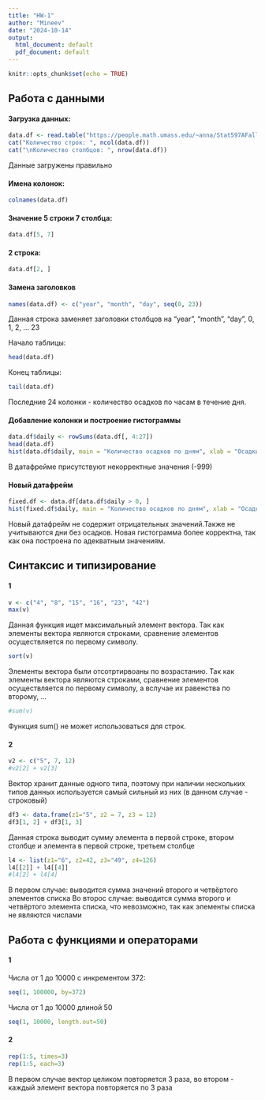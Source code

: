 ```yaml
---
title: "HW-1"
author: "Mineev"
date: "2024-10-14"
output:
  html_document: default
  pdf_document: default
---
```


```r
knitr::opts_chunk$set(echo = TRUE)
```

## Работа с данными

#### Загрузка данных:
```r
data.df <- read.table("https://people.math.umass.edu/~anna/Stat597AFall2016/rnf6080.dat")
cat("Количество строк: ", ncol(data.df))
cat("\nКоличество столбцов: ", nrow(data.df))
```
Данные загружены правильно

#### Имена колонок:
```r
colnames(data.df)
```

#### Значение 5 строки 7 столбца:
```r
data.df[5, 7]
```

#### 2 строка:
```r
data.df[2, ]
```

#### Замена заголовков
```r
names(data.df) <- c("year", "month", "day", seq(0, 23))
```
Данная строка заменяет заголовки столбцов на "year", "month", "day", 0, 1, 2, ... 23

Начало таблицы:
```r
head(data.df)
```

Конец таблицы:
```r
tail(data.df)
```
Последние 24 колонки - количество осадков по часам в течение дня.

#### Добавление колонки и построение гистограммы
```r
data.df$daily <- rowSums(data.df[, 4:27])
head(data.df)
hist(data.df$daily, main = "Количество осадков по дням", xlab = "Осадки", ylab = "Количество дней")
```
В датафрейме присутствуют некорректные значения (-999)

#### Новый датафрейм
```r
fixed.df <- data.df[data.df$daily > 0, ]
hist(fixed.df$daily, main = "Количество осадков по дням", xlab = "Осадки", ylab = "Количество дней", breaks = 80)
```
Новый датафрейм не содержит отрицательных значений.Также не учитываются дни без осадков.
Новая гистограмма более корректна, так как она построена по адекватным значениям.

## Синтаксис и типизирование
#### 1

```R
v <- c("4", "8", "15", "16", "23", "42")
max(v)
```
Данная функция ищет максимальный элемент вектора. Так как элементы вектора являются строками, сравнение элементов осуществляется по первому символу.

```r
sort(v)
```
Элементы вектора были отсотртирвоаны по возрастанию. Так как элементы вектора являются строками, сравнение элементов осуществляется по первому символу, а вслучае их равенства по второму, ...

```r
#sum(v)
```
Функция sum() не может использоваться для строк.

#### 2
```r
v2 <- c("5", 7, 12)
#v2[2] + v2[3]
```
Вектор хранит данные одного типа, поэтому при наличии нескольких типов данных используется самый сильный из них (в данном случае - строковый)

```r
df3 <- data.frame(z1="5", z2 = 7, z3 = 12)
df3[1, 2] + df3[1, 3]
```
Данная строка выводит сумму элемента в первой строке, втором столбце и элемента в первой строке, третьем столбце

```r
l4 <- list(z1="6", z2=42, z3="49", z4=126)
l4[[2]] + l4[[4]]
#l4[2] + l4[4]
```
В первом случае: выводится сумма значений второго и четвёртого элементов списка
Во второс случае: выводится сумма второго и четвёртого элемента списка, что невозможно, так как элементы списка не являются числами

## Работа с функциями и операторами

#### 1

Числа от 1 до 10000 с инкрементом 372:
```r
seq(1, 100000, by=372)
```
Числа от 1 до 10000 длиной 50
```r
seq(1, 10000, length.out=50)
```

#### 2

```r
rep(1:5, times=3)
rep(1:5, each=3)
```
В первом случае вектор целиком повторяется 3 раза, во втором - каждый элемент вектора повторяется по 3 раза
